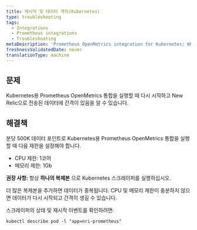 ```yaml
---
title: 재시작 및 데이터 격차(Kubernetes)
type: troubleshooting
tags:
  - Integrations
  - Prometheus integrations
  - Troubleshooting
metaDescription: 'Prometheus OpenMetrics integration for Kubernetes: What to do if you see restarts and gaps in data sent to New Relic.'
freshnessValidatedDate: never
translationType: machine
---
```


## 문제

Kubernetes용 Prometheus OpenMetrics 통합을 실행할 때 다시 시작하고 New Relic으로 전송된 데이터에 간격이 있음을 알 수 있습니다.

## 해결책

분당 500K 데이터 포인트로 Kubernetes용 Prometheus OpenMetrics 통합을 실행할 때 다음 제한을 설정해야 합니다.

* CPU 제한: 1코어
* 메모리 제한: 1Gb

**권장 사항:** 항상 **하나의 복제본** 으로 Kubernetes 스크레이퍼를 실행하십시오.

더 많은 복제본을 추가하면 데이터가 중복됩니다. CPU 및 메모리 제한이 충분하지 않으면 데이터가 다시 시작되고 간격이 생길 수 있습니다.

스크레이퍼의 상태 및 재시작 이벤트를 확인하려면:

```
kubectl describe pod -l "app=nri-prometheus"
```